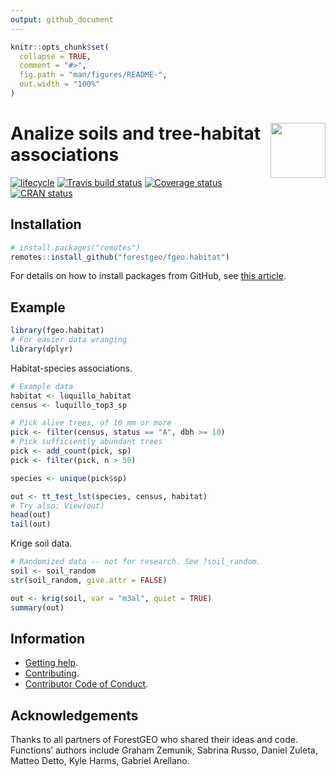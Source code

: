 ```yaml
---
output: github_document
---
```


<!-- README.md is generated from README.Rmd. Please edit that file -->

```r
knitr::opts_chunk$set(
  collapse = TRUE,
  comment = "#>",
  fig.path = "man/figures/README-",
  out.width = "100%"
)
```

# <img src="https://i.imgur.com/m8FNhQR.png" align="right" height=88 /> Analize soils and tree-habitat associations

[![lifecycle](https://img.shields.io/badge/lifecycle-experimental-orange.svg)](https://www.tidyverse.org/lifecycle/#experimental)
[![Travis build status](https://travis-ci.org/forestgeo/fgeo.habitat.svg?branch=master)](https://travis-ci.org/forestgeo/fgeo.habitat)
[![Coverage status](https://coveralls.io/repos/github/forestgeo/fgeo.habitat/badge.svg)](https://coveralls.io/r/forestgeo/fgeo.habitat?branch=master)
[![CRAN status](http://www.r-pkg.org/badges/version/fgeo.habitat)](https://cran.r-project.org/package=fgeo.habitat)

## Installation

```R
# install.packages("remotes")
remotes::install_github("forestgeo/fgeo.habitat")
```

For details on how to install packages from GitHub, see [this article](https://goo.gl/dQKEeg).

## Example

```r
library(fgeo.habitat)
# For easier data wranging
library(dplyr)
```

Habitat-species associations.

```r
# Example data
habitat <- luquillo_habitat
census <- luquillo_top3_sp

# Pick alive trees, of 10 mm or more
pick <- filter(census, status == "A", dbh >= 10)
# Pick sufficiently abundant trees
pick <- add_count(pick, sp)
pick <- filter(pick, n > 50)

species <- unique(pick$sp)

out <- tt_test_lst(species, census, habitat)
# Try also: View(out)
head(out)
tail(out)
```

Krige soil data.

```r
# Randomized data -- not for research. See ?soil_random.
soil <- soil_random
str(soil_random, give.attr = FALSE)

out <- krig(soil, var = "m3al", quiet = TRUE)
summary(out)
```



## Information

* [Getting help](SUPPORT.md).
* [Contributing](CONTRIBUTING.md).
* [Contributor Code of Conduct](CODE_OF_CONDUCT.md).

## Acknowledgements

Thanks to all partners of ForestGEO who shared their ideas and code. Functions' authors include Graham Zemunik, Sabrina Russo, Daniel Zuleta, Matteo Detto, Kyle Harms, Gabriel Arellano.
